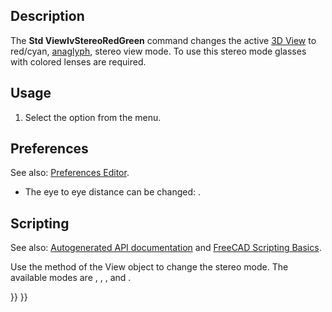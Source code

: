 <languages/>

{{Docnav
|[[Std_SelBoundingBox|SelBoundingBox]]
|[[Std_ViewIvStereoQuadBuff|ViewIvStereoQuadBuff]]
|[[Std_View_Menu|Std View Menu]]
|IconL=Std_SelBoundingBox.svg
|IconR=Std_ViewIvStereoQuadBuff.svg
|IconC=Freecad.svg
}}

{{GuiCommand
|Name=Std ViewIvStereoRedGreen
|MenuLocation=View → Stereo → Stereo Red/Cyan
|Workbenches=All
|SeeAlso=[[Std_ViewIvStereoQuadBuff|Std ViewIvStereoQuadBuff]], [[Std_ViewIvStereoInterleavedRows|Std ViewIvStereoInterleavedRows]], [[Std_ViewIvStereoInterleavedColumns|Std ViewIvStereoInterleavedColumns]], [[Std_ViewIvStereoOff|Std ViewIvStereoOff]]
}}

==Description==

The '''Std ViewIvStereoRedGreen''' command changes the active [[3D_View|3D View]] to red/cyan, [https://en.wikipedia.org/wiki/Anaglyph_3D anaglyph], stereo view mode. To use this stereo mode glasses with colored lenses are required.

==Usage==

# Select the {{MenuCommand|View → Stereo → [[Image:Std_ViewIvStereoRedGreen.svg|16px]] Stereo Red/Cyan}} option from the menu.

==Preferences==

See also: [[Preferences_Editor|Preferences Editor]].

* The eye to eye distance can be changed: {{MenuCommand|Edit → Preferences → Display → 3D View → Eye to eye distance for stereo modes}}.

==Scripting==

See also: [https://freecad.github.io/SourceDoc/ Autogenerated API documentation] and [[FreeCAD_Scripting_Basics|FreeCAD Scripting Basics]].

Use the {{incode|setStereoType}} method of the View object to change the stereo mode. The available modes are {{incode|"Anaglyph"}}, {{incode|"QuadBuffer"}}, {{incode|"InterleavedRows"}}, {{incode|"InterleavedColumns"}} and {{incode|"None"}}.

{{Code|code=
import FreeCADGui

view = FreeCADGui.ActiveDocument.ActiveView
view.setStereoType("Anaglyph")
view.getStereoType()
}}


{{Docnav
|[[Std_SelBoundingBox|SelBoundingBox]]
|[[Std ViewIvStereoQuadBuff|ViewIvStereoQuadBuff]]
|[[Std_View_Menu|Std View Menu]]
|IconL=Std_SelBoundingBox.svg
|IconR=Std_ViewIvStereoQuadBuff.svg
|IconC=Freecad.svg
}}

{{Std_Base_navi{{#translation:}}}}
{{Userdocnavi{{#translation:}}}}